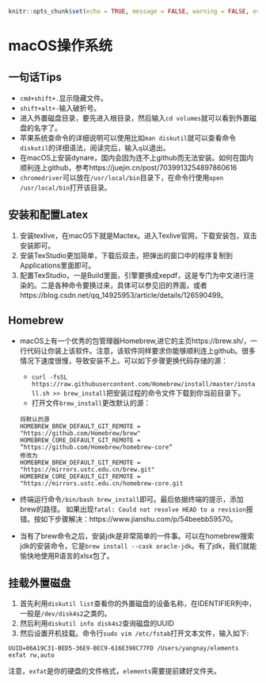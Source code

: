 ```r
knitr::opts_chunk$set(echo = TRUE, message = FALSE, warning = FALSE, eval = FALSE)
```
# macOS操作系统 {#OS}

## 一句话Tips

- `cmd+shift+.`显示隐藏文件。
- `shift+alt+-`输入破折号。
- 进入外置磁盘目录，要先进入根目录，然后输入`cd volumes`就可以看到外置磁盘的名字了。
- 苹果系统查命令的详细说明可以使用比如`man diskutil`就可以查看命令`diskutil`的详细语法，阅读完后，输入`q`以退出。
- 在macOS上安装dynare，国内会因为连不上github而无法安装。如何在国内顺利连上github，参考https://juejin.cn/post/7039913254897860616
- `chromedriver`可以放在`/usr/local/bin`目录下，在命令行使用`open /usr/local/bin`打开该目录。

## 安装和配置Latex

1. 安装texlive，在macOS下就是Mactex。进入Texlive官网，下载安装包，双击安装即可。
2. 安装TexStudio更加简单，下载后双击，把弹出的窗口中的程序复制到Applications里面即可。
3. 配置TexStudio，一是Build里面，引擎要换成xepdf，这是专门为中文进行渲染的。二是各种命令要换过来，具体可以参见旧的界面，或者https://blog.csdn.net/qq_14925953/article/details/126590499。

## Homebrew

- macOS上有一个优秀的包管理器Homebrew,进它的主页https://brew.sh/，一行代码让你装上该软件。注意，该软件同样要求你能够顺利连上github。很多情况下速度很慢，导致安装不上。可以如下步骤更换代码存储的源：
  - `curl -fsSL https://raw.githubusercontent.com/Homebrew/install/master/install.sh >> brew_install`把安装过程的命令文件下载到你当前目录下。
  - 打开文件`brew_install`更改默认的源：
```
将默认的源
HOMEBREW_BREW_DEFAULT_GIT_REMOTE = "https://github.com/Homebrew/brew"    
HOMEBREW_CORE_DEFAULT_GIT_REMOTE = “https://github.com/Homebrew/homebrew-core“
修改为  
HOMEBREW_BREW_DEFAULT_GIT_REMOTE = "https://mirrors.ustc.edu.cn/brew.git"
HOMEBREW_CORE_DEFAULT_GIT_REMOTE = "https://mirrors.ustc.edu.cn/homebrew-core.git
```
- 终端运行命令`/bin/bash brew_install`即可。最后依据终端的提示，添加brew的路径。
如果出现`fatal: Could not resolve HEAD to a revision`报错。按如下步骤解决：https://www.jianshu.com/p/54beebb59570。

- 当有了brew命令之后，安装jdk是非常简单的一件事。可以在homebrew搜索jdk的安装命令，它是`brew install --cask oracle-jdk`。有了jdk，我们就能愉快地使用R语言的xlsx包了。


## 挂载外置磁盘

1. 首先利用`diskutil list`查看你的外置磁盘的设备名称，在IDENTIFIER列中，一般是`/dev/disk4s2`之类的。
2. 然后利用`diskutil info disk4s2`查询磁盘的UUID
3. 然后设置开机挂载。命令行`sudo vim /etc/fstab`打开文本文件，输入如下:
```
UUID=06A19C31-BED5-36E9-BEC9-616E398C77FD /Users/yangnay/elements exfat rw,auto
```
注意，`exfat`是你的硬盘的文件格式，`elements`需要提前建好文件夹。